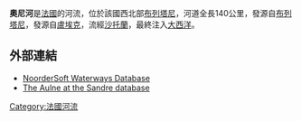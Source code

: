 {{coord|48|18|22|N|4|20|4|W|display=title}}

'''奧尼河'''是[[法國|法國]]的河流，位於該國西北部[[布列塔尼|布列塔尼]]，河道全長140公里，發源自[[布列塔尼|布列塔尼]]，發源自[[盧埃克|盧埃克]]，流經[[沙托蘭|沙托蘭]]，最終注入[[大西洋|大西洋]]。

==外部連結==
*[http://www.noordersoft.com/indexen.html  NoorderSoft Waterways Database]{{Wayback|url=http://www.noordersoft.com/indexen.html |date=20051109123915 }}
*[http://sandre.eaufrance.fr/app/chainage/courdo/htm/J3--018-.php?cg=J3--018- The Aulne at the Sandre database]

{{France-geo-stub}}
[[Category:法國河流|Category:法國河流]]